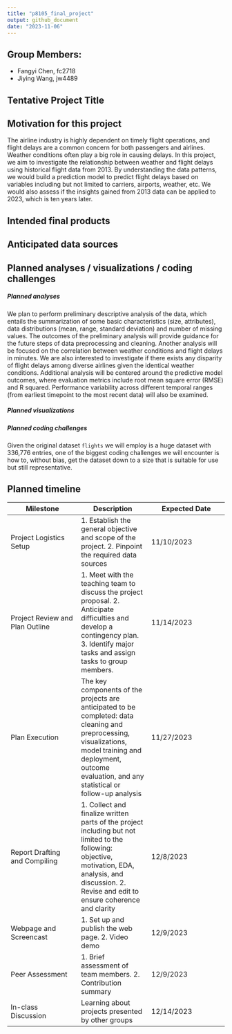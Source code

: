 ```yaml
---
title: "p8105_final_project"
output: github_document
date: "2023-11-06"
---
```


## Group Members:

* Fangyi Chen, fc2718
* Jiying Wang, jw4489 


## Tentative Project Title

## Motivation for this project

The airline industry is highly dependent on timely flight operations, and flight delays are a common concern for both passengers and airlines. Weather conditions often play a big role in causing delays. In this project, we aim to investigate the relationship between weather and flight delays using historical flight data from 2013. By understanding the data patterns, we would build a prediction model to predict flight delays based on variables including but not limited to carriers, airports, weather, etc. We would also assess if the insights gained from 2013 data can be applied to 2023, which is ten years later.

## Intended final products

## Anticipated data sources

## Planned analyses / visualizations / coding challenges

##### Planned analyses
We plan to perform preliminary descriptive analysis of the data, which entails the summarization of some basic characteristics (size, attributes), data distributions (mean, range, standard deviation) and number of missing values. The outcomes of the preliminary analysis will provide guidance for the future steps of data preprocessing and cleaning. Another analysis will be focused on the correlation between weather conditions and flight delays in minutes. We are also interested to investigate if there exists any disparity of flight delays among diverse airlines given the identical weather conditions. Additional analysis will be centered around the predictive model outcomes, where evaluation metrics include root mean square error (RMSE) and R squared. Performance variability across different temporal ranges (from earliest timepoint to the most recent data) will also be examined.

##### Planned visualizations

##### Planned coding challenges

Given the original dataset `flights` we will employ is a huge dataset with 336,776 entries, one of the biggest coding challenges we will encounter is how to, without bias, get the dataset down to a size that is suitable for use but still representative.


## Planned timeline

Milestone  | Description | Expected Date
------------- | ------------- | --------------
Project Logistics Setup  | 1. Establish the general objective and scope of the project.  2. Pinpoint the required data sources | 11/10/2023
Project Review and Plan Outline  | 1. Meet with the teaching team to discuss the project proposal. 2. Anticipate difficulties and develop a contingency plan. 3. Identify major tasks and assign tasks to group members.| 11/14/2023
Plan Execution | The key components of the projects are anticipated to be completed: data cleaning and preprocessing, visualizations, model training and deployment, outcome evaluation, and any statistical or follow-up analysis | 11/27/2023
Report Drafting and Compiling | 1. Collect and finalize written parts of the project including but not limited to the following: objective, motivation, EDA, analysis, and discussion.  2. Revise and edit to ensure coherence and clarity | 12/8/2023
Webpage and Screencast | 1. Set up and publish the web page.  2. Video demo | 12/9/2023
Peer Assessment | 1. Brief assessment of team members.  2. Contribution summary | 12/9/2023
In-class Discussion | Learning about projects presented by other groups | 12/14/2023


